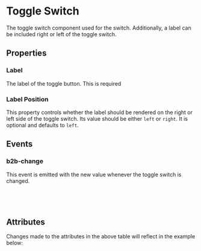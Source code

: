 
<Meta of={ToggleSwitchStories} />

# Toggle Switch

The toggle switch component used for the switch. Additionally, a label can be included right or left of the toggle switch.

<Canvas of={ToggleSwitchStories.SwitchOn} sourceState="shown" />

## Properties

### Label

The label of the toggle button. This is required

### Label Position

This property controls whether the label should be rendered on the right or left side of the toggle switch. Its value should be either `left` or `right`. It is optional and defaults to `left`.

## Events

### b2b-change

This event is emitted with the new value whenever the toggle switch is changed.

```typescript
export interface ToggleSwitchEventDetail<T = boolean> {
  value: T;
}
```

## Attributes

<ArgTypes of={ToggleSwitchStories} />
Changes made to the attributes in the above table will reflect in the example
below:
<Primary />
